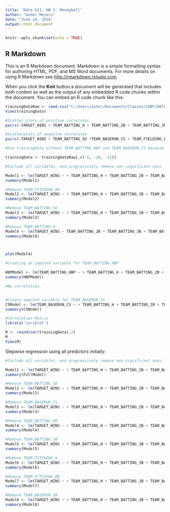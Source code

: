 ```yaml
---
title: 'Data 621, HW 1: Moneyball'
author: "Asher Meyers"
date: "June 10, 2016"
output: html_document
---
```


```r
knitr::opts_chunk$set(echo = TRUE)
```

## R Markdown

This is an R Markdown document. Markdown is a simple formatting syntax for authoring HTML, PDF, and MS Word documents. For more details on using R Markdown see <http://rmarkdown.rstudio.com>.

When you click the **Knit** button a document will be generated that includes both content as well as the output of any embedded R code chunks within the document. You can embed an R code chunk like this:

```r
trainingDataRaw <- read.csv("C:/Users/asher/Documents/Classes/CUNY/DATA 621/HW1/moneyball-training-data.csv")
View(trainingData)

#Scatter plots of positive correlates
pairs(~TARGET_WINS + TEAM_BATTING_H + TEAM_BATTING_2B + TEAM_BATTING_3B + TEAM_BATTING_HR + TEAM_BATTING_BB + TEAM_BATTING_HBP + TEAM_BASERUN_SB + TEAM_FIELDING_DP + TEAM_PITCHING_SO, trainingData, lower.panel = NULL)

#Scatterplots of negative correlates
pairs(~TARGET_WINS + TEAM_BATTING_SO +TEAM_BASERUN_CS + TEAM_FIELDING_E + TEAM_PITCHING_BB + TEAM_PITCHING_H + TEAM_PITCHING_HR, trainingData, lower.panel = NULL)

#Use trainingData without TEAM_BATTING_HBP and TEAM_BASERUN_CS because they have 2085 and 772 missing values, respectively.

trainingData <- trainingDataRaw[,c(-1, -10, -11)]

#Include all variables, and progressively remove non-significant ones

Model1 <- lm(TARGET_WINS ~ + TEAM_BATTING_H + TEAM_BATTING_2B + TEAM_BATTING_3B + TEAM_BATTING_HR + TEAM_BATTING_BB + TEAM_BASERUN_SB + TEAM_FIELDING_DP + TEAM_PITCHING_SO + TEAM_BATTING_SO + TEAM_FIELDING_E + TEAM_PITCHING_BB + TEAM_PITCHING_H + TEAM_PITCHING_HR, trainingData)
summary(Model1)

#Remove TEAM_PITCHING_HR
Model2 <- lm(TARGET_WINS ~ + TEAM_BATTING_H + TEAM_BATTING_2B + TEAM_BATTING_3B + TEAM_BATTING_HR + TEAM_BATTING_BB + TEAM_BASERUN_SB + TEAM_FIELDING_DP + TEAM_PITCHING_SO + TEAM_BATTING_SO + TEAM_FIELDING_E + TEAM_PITCHING_BB + TEAM_PITCHING_H, trainingData)
summary(Model2)

#Remove TEAM_BATTING_SO
Model3 <- lm(TARGET_WINS ~ + TEAM_BATTING_H + TEAM_BATTING_2B + TEAM_BATTING_3B + TEAM_BATTING_HR + TEAM_BATTING_BB + TEAM_BASERUN_SB + TEAM_FIELDING_DP + TEAM_PITCHING_SO + TEAM_FIELDING_E + TEAM_PITCHING_BB + TEAM_PITCHING_H, trainingData)
summary(Model3)

#Remove TEAM_BATTING_H
Model4 <- lm(TARGET_WINS ~ TEAM_BATTING_2B + TEAM_BATTING_3B + TEAM_BATTING_HR + TEAM_BATTING_BB + TEAM_BASERUN_SB + TEAM_FIELDING_DP + TEAM_PITCHING_SO + TEAM_FIELDING_E + TEAM_PITCHING_BB + TEAM_PITCHING_H, trainingData)
summary(Model4)



plot(Model4)


```


```r
#Creating an imputed variable for TEAM_BATTING_HBP

HBPModel <- lm(TEAM_BATTING_HBP ~ + TEAM_BATTING_H + TEAM_BATTING_2B + TEAM_BATTING_3B + TEAM_BATTING_HR + TEAM_BATTING_BB + TEAM_BASERUN_SB + TEAM_FIELDING_DP + TEAM_PITCHING_SO + TEAM_BATTING_SO +TEAM_BASERUN_CS + TEAM_FIELDING_E + TEAM_PITCHING_BB + TEAM_PITCHING_H + TEAM_PITCHING_HR, trainingDataRaw)
summary(HBPModel)

#No correlation.


#Create imputed variable for TEAM_BASERUN_CS
CSModel <- lm(TEAM_BASERUN_CS ~ + TEAM_BATTING_H + TEAM_BATTING_2B + TEAM_BATTING_3B + TEAM_BATTING_HR + TEAM_BATTING_BB + TEAM_BATTING_HBP + TEAM_BASERUN_SB + TEAM_FIELDING_DP + TEAM_PITCHING_SO + TEAM_BATTING_SO + TEAM_FIELDING_E + TEAM_PITCHING_BB + TEAM_PITCHING_H + TEAM_PITCHING_HR, trainingDataRaw)
summary(CSModel)
```



```r
#Correlation Matrix
library('corrplot')

M <- round(cor(trainingData),2)
M
View(M)
```















Stepwise regression using all predictors initially:

```r
#Include all variables, and progressively remove non-significant ones

Model1 <- lm(TARGET_WINS ~ + TEAM_BATTING_H + TEAM_BATTING_2B + TEAM_BATTING_3B + TEAM_BATTING_HR + TEAM_BATTING_BB + TEAM_BATTING_HBP + TEAM_BASERUN_SB + TEAM_FIELDING_DP + TEAM_PITCHING_SO + TEAM_BATTING_SO +TEAM_BASERUN_CS + TEAM_FIELDING_E + TEAM_PITCHING_BB + TEAM_PITCHING_H + TEAM_PITCHING_HR, trainingData)
summary(FullModel)

#Remove TEAM_BATTING_SO
Model2 <- lm(TARGET_WINS ~ + TEAM_BATTING_H + TEAM_BATTING_2B + TEAM_BATTING_3B + TEAM_BATTING_HR + TEAM_BATTING_BB + TEAM_BATTING_HBP + TEAM_BASERUN_SB + TEAM_FIELDING_DP + TEAM_PITCHING_SO +TEAM_BASERUN_CS + TEAM_FIELDING_E + TEAM_PITCHING_BB + TEAM_PITCHING_H + TEAM_PITCHING_HR, trainingData)
summary(Model2)

#Remove TEAM_BASERUN_CS
Model3 <- lm(TARGET_WINS ~ + TEAM_BATTING_H + TEAM_BATTING_2B + TEAM_BATTING_3B + TEAM_BATTING_HR + TEAM_BATTING_BB + TEAM_BATTING_HBP + TEAM_BASERUN_SB + TEAM_FIELDING_DP + TEAM_PITCHING_SO + TEAM_FIELDING_E + TEAM_PITCHING_BB + TEAM_PITCHING_H + TEAM_PITCHING_HR, trainingData)
summary(Model3)

#Remove TEAM_BATTING_HR
Model4 <- lm(TARGET_WINS ~ + TEAM_BATTING_H + TEAM_BATTING_2B + TEAM_BATTING_3B + TEAM_BATTING_BB + TEAM_BATTING_HBP + TEAM_BASERUN_SB + TEAM_FIELDING_DP + TEAM_PITCHING_SO + TEAM_FIELDING_E + TEAM_PITCHING_BB + TEAM_PITCHING_H + TEAM_PITCHING_HR, trainingData)
summary(Model4)

#Remove TEAM_BATTING_2B
Model5 <- lm(TARGET_WINS ~ + TEAM_BATTING_H + TEAM_BATTING_3B + TEAM_BATTING_BB + TEAM_BATTING_HBP + TEAM_BASERUN_SB + TEAM_FIELDING_DP + TEAM_PITCHING_SO + TEAM_FIELDING_E + TEAM_PITCHING_BB + TEAM_PITCHING_H + TEAM_PITCHING_HR, trainingData)
summary(Model5)

#Remove TEAM_PITCHING_H
Model6 <- lm(TARGET_WINS ~ + TEAM_BATTING_H + TEAM_BATTING_3B + TEAM_BATTING_BB + TEAM_BATTING_HBP + TEAM_BASERUN_SB + TEAM_FIELDING_DP + TEAM_PITCHING_SO + TEAM_FIELDING_E + TEAM_PITCHING_BB + TEAM_PITCHING_HR, trainingData)
summary(Model6)

#Remove TEAM_PITCHING_BB
Model7 <- lm(TARGET_WINS ~ + TEAM_BATTING_H + TEAM_BATTING_3B + TEAM_BATTING_BB + TEAM_BATTING_HBP + TEAM_BASERUN_SB + TEAM_FIELDING_DP + TEAM_PITCHING_SO + TEAM_FIELDING_E + TEAM_PITCHING_HR, trainingData)
summary(Model7)

#Remove TEAM_BASERUN_SB
Model8 <- lm(TARGET_WINS ~ + TEAM_BATTING_H + TEAM_BATTING_3B + TEAM_BATTING_BB + TEAM_BATTING_HBP + TEAM_FIELDING_DP + TEAM_PITCHING_SO + TEAM_FIELDING_E + TEAM_PITCHING_HR, trainingData)
summary(Model8)

```
